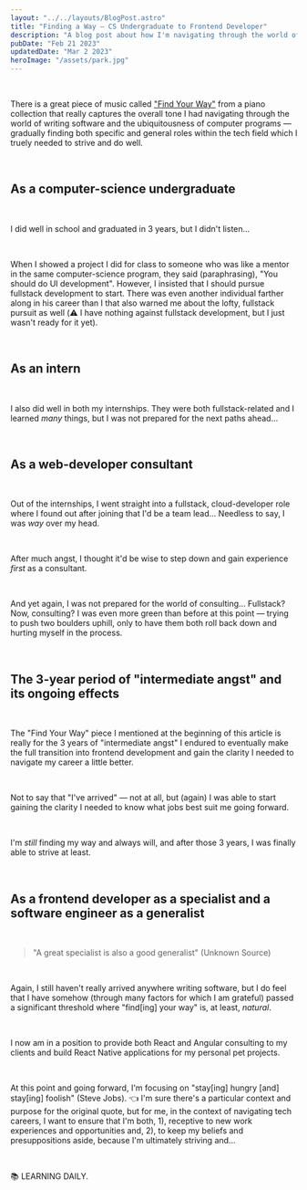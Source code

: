 ```yaml
---
layout: "../../layouts/BlogPost.astro"
title: "Finding a Way — CS Undergraduate to Frontend Developer"
description: "A blog post about how I'm navigating through the world of writing software by P.J. Nalls"
pubDate: "Feb 21 2023"
updatedDate: "Mar 2 2023"
heroImage: "/assets/park.jpg"
---
```


<br />

There is a great piece of music called ["Find Your Way"](https://www.youtube.com/watch?v=GeaqHWN_qhc) from a piano collection that really captures the overall tone I had navigating through the world of writing software and the ubiquitousness of computer programs — gradually finding both specific and general roles within the tech field which I truely needed to strive and do well.

<br />

## As a computer-science undergraduate

<br />

I did well in school and graduated in 3 years, but I didn't listen...

<br />

When I showed a project I did for class to someone who was like a mentor in the same computer-science program, they said (paraphrasing), "You should do UI development".
However, I insisted that I should pursue fullstack development to start.
There was even another individual farther along in his career than I that also warned me about the lofty, fullstack pursuit as well (⚠️ I have nothing against fullstack development, but I just wasn't ready for it yet).

<br />

## As an intern

<br />

I also did well in both my internships. They were both fullstack-related and I learned _many_ things, but I was not prepared for the next paths ahead...

<br />

## As a web-developer consultant

<br />

Out of the internships, I went straight into a fullstack, cloud-developer role where I found out after joining that I'd be a team lead...
Needless to say, I was _way_ over my head.

<br />

After much angst, I thought it'd be wise to step down and gain experience _first_ as a consultant.

<br />

And yet again, I was not prepared for the world of consulting... Fullstack? Now, consulting? I was even more green than before at this point — trying to push two boulders uphill, only to have them both roll back down and hurting myself in the process.

<br />

## The 3-year period of "intermediate angst" and its ongoing effects

<br />

The "Find Your Way" piece I mentioned at the beginning of this article is really for the 3 years of "intermediate angst" I endured to eventually make the full transition into frontend development and gain the clarity I needed to navigate my career a little better.

<br />

Not to say that "I've arrived" — not at all, but (again) I was able to start gaining the clarity I needed to know what jobs best suit me going forward.

<br />

I'm _still_ finding my way and always will, and after those 3 years, I was finally able to strive at least.

<br />

## As a frontend developer as a specialist and a software engineer as a generalist

<br />

> "A great specialist is also a good generalist" (Unknown Source)

<br />

Again, I still haven't really arrived anywhere writing software, but I do feel that I have somehow (through many factors for which I am grateful) passed a significant threshold where "find[ing] your way" is, at least, _natural_.

<br />

I now am in a position to provide both React and Angular consulting to my clients and build React Native applications for my personal pet projects.

<br />

At this point and going forward, I'm focusing on "stay[ing] hungry [and] stay[ing] foolish" (Steve Jobs). 👈 I'm sure there's a particular context and purpose for the original quote, but for me, in the context of navigating tech careers, I want to ensure that I'm both, 1), receptive to new work experiences and opportunities and, 2), to keep my beliefs and presuppositions aside, because I'm ultimately striving and...

<br />

📚 LEARNING DAILY.
